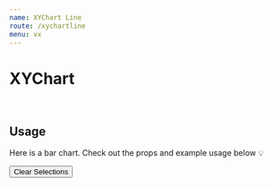 ```yaml
---
name: XYChart Line
route: /xychartline
menu: vx
---
```


<h1 style={{ margin: '0px' }}>XYChart</h1>

<br />

## Usage

Here is a bar chart.
Check out the props and example usage below 💡


<Playground>
<Motor  
 config={config}>  
  <Filter label='CanonicalDate' dimension={['CanonicalDate']} />
  <Filter label='Forcast Day' dimension={['Forcast Day']} />
    <Button type="clearSelections">Clear Selections</Button>
    <XYChart // width={750} height={400}  events={true}
    colorTheme="bio"
    type="line"
    cols={[
      { qField: 'Month', qLabel: 'Month' },
      //   { qField: 'Product Group Desc', qLabel: 'Product Group' },
      { qField: 'Sales Rep Name', qLabel: 'Sales Rep' },
      {
        qField: '=Sum ([Sales Amount])',
        qLabel: 'Sales $',
        //                           qNumFormat: {
        //      "qType": "R",
        //      "qnDec": 14,
        //      "qUseThou": 1,
        //    //  "qFmt": "##############",
        //      "qFmt": '#,##0.00%',
        //      "qDec": ".",
        //      "qThou": ","
        //    },
      },
      //  {
      //    qField: '=Sum([Sales Margin Amount])',
      //    qLabel: 'Margin Amount'
      //  }
    ]}/>
  </Motor>
</Playground>
